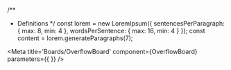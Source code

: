 /**
 * Definitions
 */
const lorem = new LoremIpsum({
  sentencesPerParagraph: {
    max: 8,
    min: 4
  },
  wordsPerSentence: {
    max: 16,
    min: 4
  }
});
const content = lorem.generateParagraphs(7);

<Meta title='Boards/OverflowBoard' component={OverflowBoard} parameters={{ }} />

<Title of={OverflowBoard} />

> *This component is categorized as a board.*

## Description
<Description of={OverflowBoard} />

## Stories

### Default
<Canvas>
  <Story name='Default'>
    {{
      components: { OverflowBoard },
      template: `
        <OverflowBoard :style="styles">
          {{ contentKnob }}
        </OverflowBoard>
      `,
      props: {
        contentKnob: {
          type: String,
          default: text('Text', content)
        }
      },
      data() {
        return {
          styles: {
            width: '300px',
            height: '200px'
          }
        };
      }
    }}
  </Story>
</Canvas>

## I/O
<ArgsTable of={OverflowBoard} />
